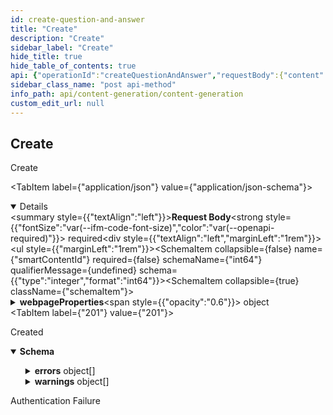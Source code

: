 ```yaml
---
id: create-question-and-answer
title: "Create"
description: "Create"
sidebar_label: "Create"
hide_title: true
hide_table_of_contents: true
api: {"operationId":"createQuestionAndAnswer","requestBody":{"content":{"application/json":{"schema":{"type":"object","properties":{"smartContentId":{"type":"integer","format":"int64"},"webpageProperties":{"type":"object","properties":{"entities":{"type":"array","items":{"type":"string"},"uniqueItems":true},"iri":{"type":"string"},"query":{"type":"string"},"url":{"type":"string"}},"required":["entities","iri","url"],"title":"WebpageProperties"}},"title":"QuestionAndAnswerRequest"}}},"required":true},"responses":{"201":{"content":{"application/json":{"schema":{"type":"object","description":"Generated Q&A content.","properties":{"answer":{"type":"string","description":"The generated answer."},"created_at":{"type":"string","format":"date-time","description":"The create date-time.","readOnly":true},"entity_gaps":{"type":"array","items":{"type":"string"},"uniqueItems":true},"errors":{"type":"array","description":"The set of errors found for the answer.","items":{"type":"object","description":"The set of warnings found for the answer.","properties":{"levelEnum":{"type":"string","description":"The rule level.","enum":["RECOMMENDED","REQUIRED"],"title":"LevelEnum"},"name":{"type":"string"},"result":{"type":"string","enum":["PASS","FAIL","SKIP","FIXED"]}},"readOnly":true,"title":"ValidationResult"},"readOnly":true},"id":{"type":"integer","format":"int64","description":"The unique id.","readOnly":true},"iri":{"type":"string","description":"The webpage IRI tied to this Q&A."},"is_deleted":{"type":"boolean","default":false,"description":"The deleted flag."},"is_published":{"type":"boolean","default":false,"description":"The published flag."},"modified_at":{"type":"string","format":"date-time","description":"The last modified date-time.","readOnly":true},"question":{"type":"string","description":"The generated question."},"smart_content_id":{"type":"integer","format":"int64"},"url":{"type":"string","description":"The webpage URL tied to this Q&A."},"warnings":{"type":"array","description":"The set of warnings found for the answer.","items":{"type":"object","description":"The set of warnings found for the answer.","properties":{"levelEnum":{"type":"string","description":"The rule level.","enum":["RECOMMENDED","REQUIRED"],"title":"LevelEnum"},"name":{"type":"string"},"result":{"type":"string","enum":["PASS","FAIL","SKIP","FIXED"]}},"readOnly":true,"title":"ValidationResult"},"readOnly":true}},"required":["iri","url"],"title":"QuestionAndAnswer"}}},"description":"Created"},"401":{"description":"Authentication Failure"}},"security":[{"security_oauth2":[]}],"tags":["QuestionsAndAnswers"],"description":"Create","method":"post","path":"/questions-and-answers","servers":[{"url":"https://api.wordlift.io"}],"securitySchemes":{"security_oauth2":{"flows":{"authorizationCode":{"authorizationUrl":"https://s.wordlift.io/oauth/authorize/","scopes":{"basic":"basic scope"},"tokenUrl":"https://s.wordlift.io/oauth/token/"}},"type":"oauth2"}},"jsonRequestBodyExample":{"smartContentId":0,"webpageProperties":{"entities":["string"],"iri":"string","query":"string","url":"string"}},"info":{"contact":{"email":"hello@wordlift.io","name":"WordLift","url":"https://wordlift.io"},"description":"Generate completions based on customized linguistic models.","license":{"name":"(c) copyright 2022-present WordLift","url":"https://wordlift.io"},"termsOfService":"https://wordlift.io/terms-of-service/","title":"Content Generation","version":"1.0"},"postman":{"name":"Create","description":{"type":"text/plain"},"url":{"path":["questions-and-answers"],"host":["{{baseUrl}}"],"query":[],"variable":[]},"header":[{"key":"Content-Type","value":"application/json"},{"key":"Accept","value":"application/json"}],"method":"POST","body":{"mode":"raw","raw":"\"\"","options":{"raw":{"language":"json"}}},"auth":{"type":"oauth2","oauth2":[]}}}
sidebar_class_name: "post api-method"
info_path: api/content-generation/content-generation
custom_edit_url: null
---
```



## Create



Create

<MimeTabs><TabItem label={"application/json"} value={"application/json-schema"}><details style={{}} data-collapsed={false} open={true}><summary style={{"textAlign":"left"}}><strong>Request Body</strong><strong style={{"fontSize":"var(--ifm-code-font-size)","color":"var(--openapi-required)"}}> required</strong></summary><div style={{"textAlign":"left","marginLeft":"1rem"}}></div><ul style={{"marginLeft":"1rem"}}><SchemaItem collapsible={false} name={"smartContentId"} required={false} schemaName={"int64"} qualifierMessage={undefined} schema={{"type":"integer","format":"int64"}}></SchemaItem><SchemaItem collapsible={true} className={"schemaItem"}><details style={{}}><summary style={{}}><strong>webpageProperties</strong><span style={{"opacity":"0.6"}}> object</span></summary><div style={{"marginLeft":"1rem"}}><SchemaItem collapsible={false} name={"entities"} required={true} schemaName={"string[]"} qualifierMessage={undefined} schema={{"type":"array","items":{"type":"string"},"uniqueItems":true}}></SchemaItem><SchemaItem collapsible={false} name={"iri"} required={true} schemaName={"string"} qualifierMessage={undefined} schema={{"type":"string"}}></SchemaItem><SchemaItem collapsible={false} name={"query"} required={false} schemaName={"string"} qualifierMessage={undefined} schema={{"type":"string"}}></SchemaItem><SchemaItem collapsible={false} name={"url"} required={true} schemaName={"string"} qualifierMessage={undefined} schema={{"type":"string"}}></SchemaItem></div></details></SchemaItem></ul></details></TabItem></MimeTabs><div><ApiTabs><TabItem label={"201"} value={"201"}><div>

Created

</div><div><MimeTabs schemaType={"response"}><TabItem label={"application/json"} value={"application/json"}><SchemaTabs><TabItem label={"Schema"} value={"Schema"}><details style={{}} data-collapsed={false} open={true}><summary style={{"textAlign":"left"}}><strong>Schema</strong></summary><div style={{"textAlign":"left","marginLeft":"1rem"}}></div><ul style={{"marginLeft":"1rem"}}><SchemaItem collapsible={false} name={"answer"} required={false} schemaName={"string"} qualifierMessage={undefined} schema={{"type":"string","description":"The generated answer."}}></SchemaItem><SchemaItem collapsible={false} name={"created_at"} required={false} schemaName={"date-time"} qualifierMessage={undefined} schema={{"type":"string","format":"date-time","description":"The create date-time.","readOnly":true}}></SchemaItem><SchemaItem collapsible={false} name={"entity_gaps"} required={false} schemaName={"string[]"} qualifierMessage={undefined} schema={{"type":"array","items":{"type":"string"},"uniqueItems":true}}></SchemaItem><SchemaItem collapsible={true} className={"schemaItem"}><details style={{}}><summary style={{}}><strong>errors</strong><span style={{"opacity":"0.6"}}> object[]</span></summary><div style={{"marginLeft":"1rem"}}><div style={{"marginTop":".5rem","marginBottom":".5rem"}}>

The set of errors found for the answer.

</div><li><div style={{"fontSize":"var(--ifm-code-font-size)","opacity":"0.6","marginLeft":"-.5rem","paddingBottom":".5rem"}}>Array [</div></li><SchemaItem collapsible={false} name={"levelEnum"} required={false} schemaName={"LevelEnum"} qualifierMessage={"**Possible values:** [`RECOMMENDED`, `REQUIRED`]"} schema={{"type":"string","description":"The rule level.","enum":["RECOMMENDED","REQUIRED"],"title":"LevelEnum"}}></SchemaItem><SchemaItem collapsible={false} name={"name"} required={false} schemaName={"string"} qualifierMessage={undefined} schema={{"type":"string"}}></SchemaItem><SchemaItem collapsible={false} name={"result"} required={false} schemaName={"string"} qualifierMessage={"**Possible values:** [`PASS`, `FAIL`, `SKIP`, `FIXED`]"} schema={{"type":"string","enum":["PASS","FAIL","SKIP","FIXED"]}}></SchemaItem><li><div style={{"fontSize":"var(--ifm-code-font-size)","opacity":"0.6","marginLeft":"-.5rem"}}>]</div></li></div></details></SchemaItem><SchemaItem collapsible={false} name={"id"} required={false} schemaName={"int64"} qualifierMessage={undefined} schema={{"type":"integer","format":"int64","description":"The unique id.","readOnly":true}}></SchemaItem><SchemaItem collapsible={false} name={"iri"} required={true} schemaName={"string"} qualifierMessage={undefined} schema={{"type":"string","description":"The webpage IRI tied to this Q&A."}}></SchemaItem><SchemaItem collapsible={false} name={"is_deleted"} required={false} schemaName={"boolean"} qualifierMessage={undefined} schema={{"type":"boolean","default":false,"description":"The deleted flag."}}></SchemaItem><SchemaItem collapsible={false} name={"is_published"} required={false} schemaName={"boolean"} qualifierMessage={undefined} schema={{"type":"boolean","default":false,"description":"The published flag."}}></SchemaItem><SchemaItem collapsible={false} name={"modified_at"} required={false} schemaName={"date-time"} qualifierMessage={undefined} schema={{"type":"string","format":"date-time","description":"The last modified date-time.","readOnly":true}}></SchemaItem><SchemaItem collapsible={false} name={"question"} required={false} schemaName={"string"} qualifierMessage={undefined} schema={{"type":"string","description":"The generated question."}}></SchemaItem><SchemaItem collapsible={false} name={"smart_content_id"} required={false} schemaName={"int64"} qualifierMessage={undefined} schema={{"type":"integer","format":"int64"}}></SchemaItem><SchemaItem collapsible={false} name={"url"} required={true} schemaName={"string"} qualifierMessage={undefined} schema={{"type":"string","description":"The webpage URL tied to this Q&A."}}></SchemaItem><SchemaItem collapsible={true} className={"schemaItem"}><details style={{}}><summary style={{}}><strong>warnings</strong><span style={{"opacity":"0.6"}}> object[]</span></summary><div style={{"marginLeft":"1rem"}}><div style={{"marginTop":".5rem","marginBottom":".5rem"}}>

The set of warnings found for the answer.

</div><li><div style={{"fontSize":"var(--ifm-code-font-size)","opacity":"0.6","marginLeft":"-.5rem","paddingBottom":".5rem"}}>Array [</div></li><SchemaItem collapsible={false} name={"levelEnum"} required={false} schemaName={"LevelEnum"} qualifierMessage={"**Possible values:** [`RECOMMENDED`, `REQUIRED`]"} schema={{"type":"string","description":"The rule level.","enum":["RECOMMENDED","REQUIRED"],"title":"LevelEnum"}}></SchemaItem><SchemaItem collapsible={false} name={"name"} required={false} schemaName={"string"} qualifierMessage={undefined} schema={{"type":"string"}}></SchemaItem><SchemaItem collapsible={false} name={"result"} required={false} schemaName={"string"} qualifierMessage={"**Possible values:** [`PASS`, `FAIL`, `SKIP`, `FIXED`]"} schema={{"type":"string","enum":["PASS","FAIL","SKIP","FIXED"]}}></SchemaItem><li><div style={{"fontSize":"var(--ifm-code-font-size)","opacity":"0.6","marginLeft":"-.5rem"}}>]</div></li></div></details></SchemaItem></ul></details></TabItem><TabItem label={"Example (from schema)"} value={"Example (from schema)"}><ResponseSamples responseExample={"{\n  \"answer\": \"string\",\n  \"created_at\": \"2025-10-16T08:30:10.623Z\",\n  \"entity_gaps\": [\n    \"string\"\n  ],\n  \"errors\": [\n    {\n      \"levelEnum\": \"RECOMMENDED\",\n      \"name\": \"string\",\n      \"result\": \"PASS\"\n    }\n  ],\n  \"id\": 0,\n  \"iri\": \"string\",\n  \"is_deleted\": false,\n  \"is_published\": false,\n  \"modified_at\": \"2025-10-16T08:30:10.623Z\",\n  \"question\": \"string\",\n  \"smart_content_id\": 0,\n  \"url\": \"string\",\n  \"warnings\": [\n    {\n      \"levelEnum\": \"RECOMMENDED\",\n      \"name\": \"string\",\n      \"result\": \"PASS\"\n    }\n  ]\n}"} language={"json"}></ResponseSamples></TabItem></SchemaTabs></TabItem></MimeTabs></div></TabItem><TabItem label={"401"} value={"401"}><div>

Authentication Failure

</div><div></div></TabItem></ApiTabs></div>
      